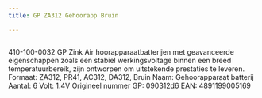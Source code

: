 ```yaml
---
title: GP ZA312 Gehoorapp Bruin

---
```



<Image src={imageProduct} width={imageProduct.width} alt="" />


410-100-0032
GP Zink Air hoorapparaatbatterijen met geavanceerde eigenschappen zoals een stabiel werkingsvoltage binnen een breed temperatuurbereik, zijn ontworpen om uitstekende prestaties te leveren.
Formaat: ZA312, PR41, AC312, DA312, Bruin
Naam: Gehoorapparaat batterij
Aantal: 6
Volt: 1.4V
Origineel nummer GP: 090312d6
EAN: 4891199005169
